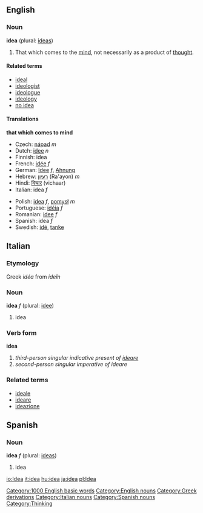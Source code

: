 ==English==

===Noun===
'''idea''' (plural: [[ideas]])

#That which comes to the [[mind]], not necessarily as a product of [[thought]].

====Related terms====
*[[ideal]]<!-- ? -->
*[[ideologist]]
*[[ideologue]]
*[[ideology]]
*[[no idea]]

====Translations====
<!--DefA-->'''that which comes to mind'''
{{top}}
<!--languages from A to I go here-->
*Czech: [[nápad]] ''m''
*Dutch: [[idee]] ''n''
*Finnish: idea
*French: [[idée]] ''f''
*German: [[Idee]] ''f'', [[Ahnung]]
*Hebrew: [[רעיון]] (Ra'ayon) ''m''
*Hindi: [[विचार]] (vichaar)
*Italian: idea ''f''
{{mid}}
<!--languages from J to Z go here-->
*Polish: [[idea]] ''f'', [[pomysł]] ''m''
*Portuguese: [[idéia]] ''f''
*Romanian: [[idee]] ''f''
*Spanish: idea ''f''
*Swedish: [[idé]], [[tanke]]
{{bottom}}

==Italian==

===Etymology===
Greek ''idéa'' from ''ideîn''

===Noun===
'''idea''' ''f'' (plural: [[idee]])

# idea

===Verb form===
'''idea'''

# ''third-person singular indicative present of [[ideare]]''
# ''second-person singular imperative of ideare''

===Related terms===
*[[ideale]]
*[[ideare]]
*[[ideazione]]

==Spanish==

===Noun===
'''idea''' ''f'' (plural: [[ideas]])

# idea

[[Category:1000 English basic words]]
[[Category:English nouns]]
[[Category:Greek derivations]]
[[Category:Italian nouns]]
[[Category:Spanish nouns]]
[[Category:Thinking]]

[[io:Idea]]
[[it:idea]]
[[hu:idea]]
[[ja:idea]]
[[pl:Idea]]